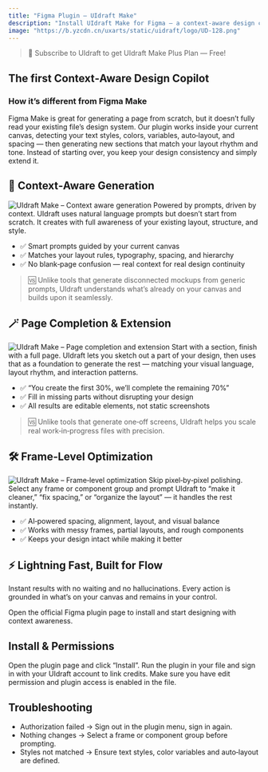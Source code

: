 ```yaml
---
title: "Figma Plugin — UIdraft Make"
description: "Install UIdraft Make for Figma — a context‑aware design copilot that reads your canvas and extends your layout."
image: "https://b.yzcdn.cn/uxarts/static/uidraft/logo/UD-128.png"
---
```


> 🎉 Subscribe to UIdraft to get UIdraft Make Plus Plan — Free!

## The first Context‑Aware Design Copilot

### How it’s different from Figma Make

Figma Make is great for generating a page from scratch, but it doesn’t fully read your existing file’s design system. Our plugin works inside your current canvas, detecting your text styles, colors, variables, auto‑layout, and spacing — then generating new sections that match your layout rhythm and tone. Instead of starting over, you keep your design consistency and simply extend it.

## 🧠 Context‑Aware Generation
<Frame>
  <img src="https://b.ux-cdn.com/uxarts/files/t20250925152433/cz0qsbxh.png" alt="UIdraft Make – Context aware generation" loading="lazy" />
</Frame>
Powered by prompts, driven by context. UIdraft uses natural language prompts but doesn’t start from scratch. It creates with full awareness of your existing layout, structure, and style.

- ✅ Smart prompts guided by your current canvas
- ✅ Matches your layout rules, typography, spacing, and hierarchy
- ✅ No blank‑page confusion — real context for real design continuity

> 🆚 Unlike tools that generate disconnected mockups from generic prompts, UIdraft understands what’s already on your canvas and builds upon it seamlessly.

## 🪄 Page Completion & Extension
<Frame>
  <img src="https://b.ux-cdn.com/uxarts/files/t20250925152433/dktbczgu.png" alt="UIdraft Make – Page completion and extension" loading="lazy" />
</Frame>
Start with a section, finish with a full page. UIdraft lets you sketch out a part of your design, then uses that as a foundation to generate the rest — matching your visual language, layout rhythm, and interaction patterns.

- ✅ “You create the first 30%, we’ll complete the remaining 70%”
- ✅ Fill in missing parts without disrupting your design
- ✅ All results are editable elements, not static screenshots

> 🆚 Unlike tools that generate one‑off screens, UIdraft helps you scale real work‑in‑progress files with precision.

## 🛠️ Frame‑Level Optimization
<Frame>
  <img src="https://b.ux-cdn.com/uxarts/files/t20250925152433/6aqd0rpr.png" alt="UIdraft Make – Frame‑level optimization" loading="lazy" />
</Frame>
Skip pixel‑by‑pixel polishing. Select any frame or component group and prompt UIdraft to “make it cleaner,” “fix spacing,” or “organize the layout” — it handles the rest instantly.

- ✅ AI‑powered spacing, alignment, layout, and visual balance
- ✅ Works with messy frames, partial layouts, and rough components
- ✅ Keeps your design intact while making it better

## ⚡ Lightning Fast, Built for Flow

Instant results with no waiting and no hallucinations. Every action is grounded in what’s on your canvas and remains in your control.


<Card title="UIdraft Make — Prompt to Edit" icon="figma" href="https://www.figma.com/community/plugin/1528325292196938261/uidraft-make-prompt-to-edit">
  Open the official Figma plugin page to install and start designing with context awareness.
</Card>

## Install & Permissions

<Steps>
  <Step title="Install from Figma Community">
    Open the plugin page and click “Install”.
  </Step>
  <Step title="Run & Sign in">
    Run the plugin in your file and sign in with your UIdraft account to link credits.
  </Step>
  <Step title="Grant file access">
    Make sure you have edit permission and plugin access is enabled in the file.
  </Step>
</Steps>

## Troubleshooting

- Authorization failed → Sign out in the plugin menu, sign in again.
- Nothing changes → Select a frame or component group before prompting.
- Styles not matched → Ensure text styles, color variables and auto‑layout are defined.



